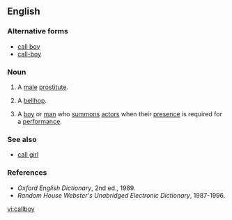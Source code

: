 ==English==

===Alternative forms===
* [[call boy]]
* [[call-boy]]

===Noun===
{{en-noun}}

# {{euphemistic}} A [[male]] [[prostitute]].
# {{dated}} A [[bellhop]].
# {{theater}} A [[boy]] or [[man]] who [[summon]]s [[actor]]s when their [[presence]] is required for a [[performance]].

===See also===
* [[call girl]]

===References===
* ''Oxford English Dictionary'', 2nd ed., 1989.
* ''Random House Webster's Unabridged Electronic Dictionary'', 1987-1996.

[[vi:callboy]]